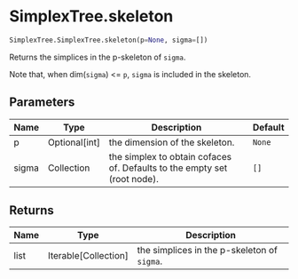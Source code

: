 # SimplexTree.skeleton { #simplextree.SimplexTree.SimplexTree.skeleton }

```python
SimplexTree.SimplexTree.skeleton(p=None, sigma=[])
```

Returns the simplices in the p-skeleton of `sigma`.

Note that, when dim(`sigma`) <= `p`, `sigma` is included in the skeleton.

## Parameters {.doc-section .doc-section-parameters}

| Name   | Type            | Description                                                              | Default   |
|--------|-----------------|--------------------------------------------------------------------------|-----------|
| p      | Optional\[int\] | the dimension of the skeleton.                                           | `None`    |
| sigma  | Collection      | the simplex to obtain cofaces of. Defaults to the empty set (root node). | `[]`      |

## Returns {.doc-section .doc-section-returns}

| Name   | Type                   | Description                                 |
|--------|------------------------|---------------------------------------------|
| list   | Iterable\[Collection\] | the simplices in the p-skeleton of `sigma`. |